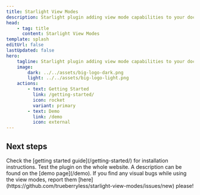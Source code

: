 ```yaml
---
title: Starlight View Modes
description: Starlight plugin adding view mode capabilities to your documentation website.
head:
    - tag: title
      content: Starlight View Modes
template: splash
editUrl: false
lastUpdated: false
hero:
    tagline: Starlight plugin adding view mode capabilities to your documentation website.
    image:
        dark: ../../assets/big-logo-dark.png
        light: ../../assets/big-logo-light.png
    actions:
        - text: Getting Started
          link: /getting-started/
          icon: rocket
          variant: primary
        - text: Demo
          link: /demo
          icon: external
---
```



## Next steps

<CardGrid stagger>
    <Card title="Install the plugin" icon="puzzle">
        Check the [getting started guide](/getting-started/) for installation instructions.
    </Card>
    <Card title="Test the view modes on this website" icon="magnifier">
        Test the plugin on the whole website. A description can be found on the [demo page](/demo).
    </Card>
    <Card title="Report bugs" icon="error">
        If you find any visual bugs while using the view modes, report them
        [here](https://github.com/trueberryless/starlight-view-modes/issues/new) please!
    </Card>
</CardGrid>

